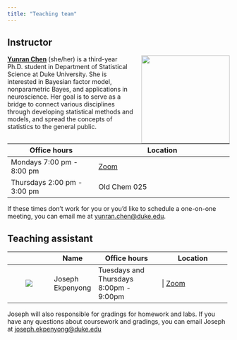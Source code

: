 ```yaml
---
title: "Teaching team"
---
```


## Instructor

![](images/team/yunran.png){style="float:right;padding: 0 0 0 10px;" fig-alt="Headshot of Yunran Chen" width="200"}

[**Yunran Chen**](https://yunranchen.github.io/) (she/her) is a third-year Ph.D. student in Department of Statistical Science at Duke University. She is interested in Bayesian factor model, nonparametric Bayes, and applications in neuroscience. Her goal is to serve as a bridge to connect various disciplines through developing statistical methods and models, and spread the concepts of statistics to the general public.

| Office hours                | Location                                   |
|-----------------------------|--------------------------------------------|
| Mondays 7:00 pm - 8:00 pm   | [Zoom](https://duke.zoom.us/j/92983164947) |
| Thursdays 2:00 pm - 3:00 pm | Old Chem 025                               |

If these times don't work for you or you'd like to schedule a one-on-one meeting, you can email me at [yunran.chen\@duke.edu](mailto:yunran.chen@duke.edu).

## Teaching assistant

+-----------------------------+------------------+------------------------------------------+-----------------------------------------------+
|                             | Name             | Office hours                             | Location                                      |
+:===========================:+==================+==========================================+===============================================+
| ![](images/team/joseph.png) | Joseph Ekpenyong | | Tuesdays and Thursdays 8:00pm - 9:00pm | \| [Zoom](https://duke.zoom.us/j/98805727366) |
+-----------------------------+------------------+------------------------------------------+-----------------------------------------------+

Joseph will also responsible for gradings for homework and labs. If you have any questions about coursework and gradings, you can email Joseph at [joseph.ekpenyong\@duke.edu](mailto:joseph.ekpenyong@duke.edu)
